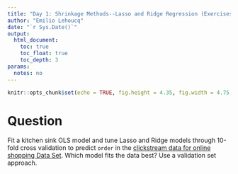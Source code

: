 ```yaml
---
title: "Day 1: Shrinkage Methods--Lasso and Ridge Regression (Exercises)"
author: "Emilio Lehoucq"
date: "`r Sys.Date()`"
output: 
  html_document:
    toc: true
    toc_float: true
    toc_depth: 3
params:
  notes: no
---
```


```r
knitr::opts_chunk$set(echo = TRUE, fig.height = 4.35, fig.width = 4.75, message = FALSE, warning = FALSE)
```

# Question

Fit a kitchen sink OLS model and tune Lasso and Ridge models through 10-fold cross validation to predict `order` in the [clickstream data for online shopping Data Set](https://archive.ics.uci.edu/ml/datasets/clickstream+data+for+online+shopping). Which model fits the data best? Use a validation set approach.